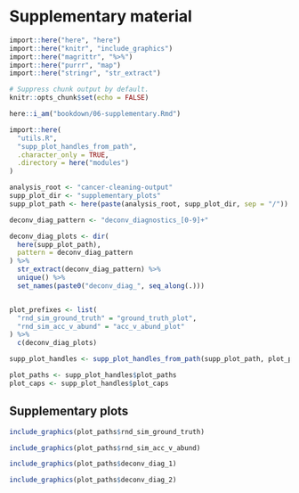 # Supplementary material

```r
import::here("here", "here")
import::here("knitr", "include_graphics")
import::here("magrittr", "%>%")
import::here("purrr", "map")
import::here("stringr", "str_extract")

# Suppress chunk output by default.
knitr::opts_chunk$set(echo = FALSE)

here::i_am("bookdown/06-supplementary.Rmd")

import::here(
  "utils.R",
  "supp_plot_handles_from_path",
  .character_only = TRUE,
  .directory = here("modules")
)

analysis_root <- "cancer-cleaning-output"
supp_plot_dir <- "supplementary_plots"
supp_plot_path <- here(paste(analysis_root, supp_plot_dir, sep = "/"))

deconv_diag_pattern <- "deconv_diagnostics_[0-9]+"

deconv_diag_plots <- dir(
  here(supp_plot_path),
  pattern = deconv_diag_pattern
) %>%
  str_extract(deconv_diag_pattern) %>%
  unique() %>%
  set_names(paste0("deconv_diag_", seq_along(.)))


plot_prefixes <- list(
  "rnd_sim_ground_truth" = "ground_truth_plot",
  "rnd_sim_acc_v_abund" = "acc_v_abund_plot"
) %>%
  c(deconv_diag_plots)

supp_plot_handles <- supp_plot_handles_from_path(supp_plot_path, plot_prefixes)

plot_paths <- supp_plot_handles$plot_paths
plot_caps <- supp_plot_handles$plot_caps
```

## Supplementary plots

```r
include_graphics(plot_paths$rnd_sim_ground_truth)
```

```r
include_graphics(plot_paths$rnd_sim_acc_v_abund)
```

```r
include_graphics(plot_paths$deconv_diag_1)
```

```r
include_graphics(plot_paths$deconv_diag_2)
```
